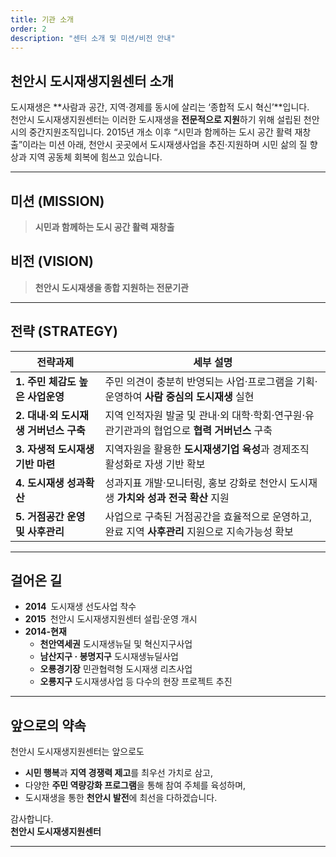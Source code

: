 ```yaml
---
title: 기관 소개
order: 2
description: "센터 소개 및 미션/비전 안내"
---
```


## 천안시 도시재생지원센터 소개

도시재생은 **사람과 공간, 지역‧경제를 동시에 살리는 ‘종합적 도시 혁신’**입니다.  
천안시 도시재생지원센터는 이러한 도시재생을 **전문적으로 지원**하기 위해 설립된 천안시의 중간지원조직입니다. 2015년 개소 이후 “시민과 함께하는 도시 공간 활력 재창출”이라는 미션 아래, 천안시 곳곳에서 도시재생사업을 추진·지원하며 시민 삶의 질 향상과 지역 공동체 회복에 힘쓰고 있습니다.

---

## 미션 (MISSION)

> **시민과 함께하는 도시 공간 활력 재창출**

## 비전 (VISION)

> **천안시 도시재생을 종합 지원하는 전문기관**

---

## 전략 (STRATEGY)

| 전략과제 | 세부 설명 |
|---|---|
| **1. 주민 체감도 높은 사업운영** | 주민 의견이 충분히 반영되는 사업·프로그램을 기획·운영하여 **사람 중심의 도시재생** 실현 |
| **2. 대내·외 도시재생 거버넌스 구축** | 지역 인적자원 발굴 및 관내‧외 대학·학회·연구원·유관기관과의 협업으로 **협력 거버넌스** 구축 |
| **3. 자생적 도시재생 기반 마련** | 지역자원을 활용한 **도시재생기업 육성**과 경제조직 활성화로 자생 기반 확보 |
| **4. 도시재생 성과확산** | 성과지표 개발·모니터링, 홍보 강화로 천안시 도시재생 **가치와 성과 전국 확산** 지원 |
| **5. 거점공간 운영 및 사후관리** | 사업으로 구축된 거점공간을 효율적으로 운영하고, 완료 지역 **사후관리** 지원으로 지속가능성 확보 |

---

## 걸어온 길

- **2014** 도시재생 선도사업 착수  
- **2015** 천안시 도시재생지원센터 설립·운영 개시  
- **2014-현재**  
  - **천안역세권** 도시재생뉴딜 및 혁신지구사업  
  - **남산지구 · 봉명지구** 도시재생뉴딜사업  
  - **오룡경기장** 민관협력형 도시재생 리츠사업  
  - **오룡지구** 도시재생사업 등 다수의 현장 프로젝트 추진

---

## 앞으로의 약속

천안시 도시재생지원센터는 앞으로도  
- **시민 행복**과 **지역 경쟁력 제고**를 최우선 가치로 삼고,  
- 다양한 **주민 역량강화 프로그램**을 통해 참여 주체를 육성하며,  
- 도시재생을 통한 **천안시 발전**에 최선을 다하겠습니다.

감사합니다.  
**천안시 도시재생지원센터**

---
